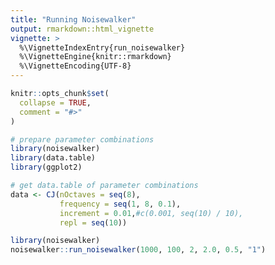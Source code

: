 ```yaml
---
title: "Running Noisewalker"
output: rmarkdown::html_vignette
vignette: >
  %\VignetteIndexEntry{run_noisewalker}
  %\VignetteEngine{knitr::rmarkdown}
  %\VignetteEncoding{UTF-8}
---
```


```r
knitr::opts_chunk$set(
  collapse = TRUE,
  comment = "#>"
)
```

```r
# prepare parameter combinations
library(noisewalker)
library(data.table)
library(ggplot2)

# get data.table of parameter combinations
data <- CJ(nOctaves = seq(8), 
           frequency = seq(1, 8, 0.1), 
           increment = 0.01,#c(0.001, seq(10) / 10), 
           repl = seq(10))
```


```r
library(noisewalker)
noisewalker::run_noisewalker(1000, 100, 2, 2.0, 0.5, "1")
```
